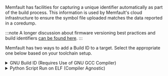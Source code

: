 Memfault has facilities for capturing a unique identifier automatically as part of the build process.
This information is used by Memfault's cloud infrastructure to ensure the symbol file uploaded matches
the data reported in a coredump.

:::note
A longer discussion about firmware versioning best practices and build identifiers [can be found here](https://interrupt.memfault.com/blog/release-versioning#gnu-build-id).
:::

Memfault has two ways to add a Build ID to a target. Select the appropriate one below based on your toolchain setup.

<details>
  <summary>GNU Build ID (Requires Use of GNU GCC Compiler)</summary>

1. Add `-Wl,--build-id` to flags passed to linker via GCC
2. Add `#define MEMFAULT_USE_GNU_BUILD_ID 1` to `third_party/memfault/memfault_platform_config.h`
3. Add the following snippet to your projects linker script (`.ld` file)
   where "FLASH" below will match the name of the MEMORY section
   read-only data and text is placed in.

```
    .note.gnu.build-id :
    {
        __start_gnu_build_id_start = .;
        KEEP(*(.note.gnu.build-id))
    } > <YOUR_FLASH_SECTION>
```

:::info
Be sure to update `\<YOUR_FLASH_SECTION\>` to match the name of the section `.text` is placed in!
:::

</details>

<details>
  <summary>Python Script Run on ELF (Compiler Agnostic)</summary>


Update your build system to invoke the `scripts/fw_build_id.py` script on your ELF as part of a post-build step.

For example, using CMake, this can be achieved by adding a custom command to the target:

```bash
add_custom_command(TARGET ${YOUR_EXECUTABLE_NAME} POST_BUILD
  COMMAND python ${MEMFAULT_SDK_ROOT}/scripts/fw_build_id.py ${YOUR_EXECUTABLE_NAME}
)
```

:::info
The script depends on `pyelftools` so make sure you have run `pip install pyelftools` or added to your `requirements.txt`
:::

</details>
